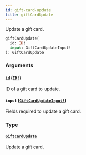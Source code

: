 ```yaml
---
id: gift-card-update
title: giftCardUpdate
---
```


Update a gift card.

```graphql
giftCardUpdate(
  id: ID!
  input: GiftCardUpdateInput!
): GiftCardUpdate

```

### Arguments

#### `id` ([`ID!`](/developer/api-reference/scalars/id))

ID of a gift card to update.

#### `input` ([`GiftCardUpdateInput!`](/developer/api-reference/inputs/gift-card-update-input))

Fields required to update a gift card.

### Type

#### [`GiftCardUpdate`](/developer/api-reference/objects/gift-card-update)

Update a gift card.
